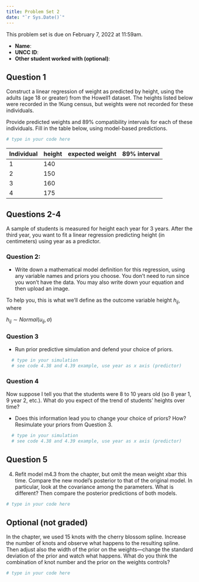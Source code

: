 ```yaml
---
title: Problem Set 2
date: "`r Sys.Date()`"
---
```


This problem set is due on February 7, 2022 at 11:59am.

- **Name**:
- **UNCC ID**: 
- **Other student worked with (optional)**:

## Question 1

Construct a linear regression of weight as predicted by height, using the adults (age 18 or greater) from the Howell1 dataset. The heights listed below were recorded in the !Kung census, but weights were not recorded for these individuals. 

Provide predicted weights and 89% compatibility intervals for each of these individuals. Fill in the table below, using model-based predictions.

```r
# type in your code here

```

| Individual | height | expected weight | 89% interval |
|------------|--------|-----------------|--------------|
| 1          | 140    |                 |              |
| 2          | 150    |                 |              |
| 3          | 160    |                 |              |
| 4          | 175    |                 |              |

## Questions 2-4

A sample of students is measured for height each year for 3 years. After the third year, you want to fit a linear regression predicting height (in centimeters) using year as a predictor. 

### Question 2:

- Write down a mathematical model definition for this regression, using any variable names and priors you choose. You don't need to run since you won't have the data. You may also write down your equation and then upload an image.

To help you, this is what we'll define as the outcome variable height $h_{ij}$, where \it{i} is the student \it{i} and \it{j} is the year \it{j}. For help with LaTeX equations, see this

$h_{ij} \sim Normal(u_{ij},\sigma)$

### Question 3

- Run prior predictive simulation and defend your choice of priors.

```r
  # type in your simulation 
  # see code 4.38 and 4.39 example, use year as x axis (predictor)
```

### Question 4

Now suppose I tell you that the students were 8 to 10 years old (so 8 year 1, 9 year 2, etc.). What do you expect of the trend of students' heights over time?

- Does this information lead you to change your choice of priors? How? Resimulate your priors from Question 3.

```r
  # type in your simulation 
  # see code 4.38 and 4.39 example, use year as x axis (predictor)
```

## Question 5

4. Refit model m4.3 from the chapter, but omit the mean weight xbar this time. Compare the new model’s posterior to that of the original model. In particular, look at the covariance among the parameters. What is different? Then compare the posterior predictions of both models.

```r
# type in your code here

```

## Optional (not graded)

In the chapter, we used 15 knots with the cherry blossom spline. Increase the number of knots and observe what happens to the resulting spline. Then adjust also the width of the prior on the weights—change the standard deviation of the prior and watch what happens. What do you think the combination of knot number and the prior on the weights controls?

```r
# type in your code here

```